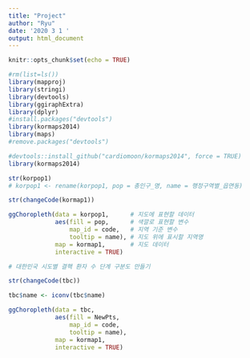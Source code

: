 ```yaml
---
title: "Project"
author: "Ryu"
date: '2020 3 1 '
output: html_document
---
```


```r
knitr::opts_chunk$set(echo = TRUE)
```

```r
#rm(list=ls())
library(mapproj)
library(stringi)
library(devtools)
library(ggiraphExtra)
library(dplyr)
#install.packages("devtools")
library(kormaps2014)
library(maps)
#remove.packages("devtools")

#devtools::install_github("cardiomoon/kormaps2014", force = TRUE)
library(kormaps2014)

str(korpop1)
# korpop1 <- rename(korpop1, pop = 총인구_명, name = 행정구역별_읍면동) 

str(changeCode(kormap1))

ggChoropleth(data = korpop1,      # 지도에 표현할 데이터
             aes(fill = pop,      # 색깔로 표현할 변수
                 map_id = code,   # 지역 기준 변수
                 tooltip = name), # 지도 위에 표시할 지역명
             map = kormap1,       # 지도 데이터
             interactive = TRUE)  

# 대한민국 시도별 결핵 환자 수 단계 구분도 만들기

str(changeCode(tbc))

tbc$name <- iconv(tbc$name)

ggChoropleth(data = tbc, 
             aes(fill = NewPts,
                 map_id = code,
                 tooltip = name),
             map = kormap1,
             interactive = TRUE)
```
